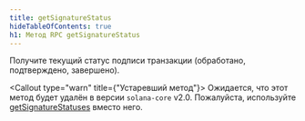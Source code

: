 ```yaml
---
title: getSignatureStatus
hideTableOfContents: true
h1: Метод RPC getSignatureStatus
---
```


Получите текущий статус подписи транзакции (обработано, подтверждено,
завершено).

<Callout type="warn" title={"Устаревший метод"}>
  Ожидается, что этот метод будет удалён в версии `solana-core` v2.0.
  Пожалуйста, используйте
  [getSignatureStatuses](/docs/rpc/http/getsignaturestatuses) вместо него.
</Callout>
